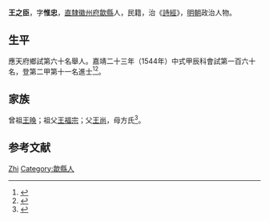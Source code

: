 {{Otheruses|other=名为王之臣的其他人物|王之臣}}
{{明清人物信息框
| 姓名 = 王之臣
| 原名 =
| 圖片名稱= 
| 圖片大小 =
| 圖片說明 = 
| 最高職務 =
| 國家 = 大明 
| 爵位 =
| 籍貫 = [[南直隸|直隸]][[徽州府|徽州府]][[歙縣|歙縣]]
| 族裔 = 
| 字號 = 
| 諡號 =
| 出生日期 = 七月十五日
| 出生地點 = 
| 逝世日期 = 卒年不詳 
| 逝世地點 =
| 墓葬 =
| 配偶 = 汪氏
| 親屬 = 曾祖王㬇，祖[[王福宗|王福宗]]，父[[王尚|王尚]]，母方氏
| 出身 =
* 嘉靖二十三年甲辰科進士出身
| 經歷 =
| 著作 = 
}}
'''王之臣'''{{BD|1510年||？年||}}，字'''惟忠'''，[[南直隸|直隸]][[徽州府|徽州府]][[歙縣|歙縣]]人，民籍，治《[[詩經|詩經]]》，[[明朝|明朝]]政治人物。

== 生平 ==
應天府鄉試第六十名舉人。嘉靖二十三年（1544年）中式甲辰科會試第一百六十名，登第二甲第十一名進士<ref>{{Cite book|title=《皇明贡举考》卷五|author=[[张朝瑞|张朝瑞]]|publisher=《续修四库全书》史部第828册|year=|isbn=|location=|pages=}}</ref><ref>{{Cite book|title=贡举志五种 上|author=鲁小俊，江俊伟著|publisher=武汉大学出版社|year=2009|isbn=978-7-307-07043-1|location=武汉|pages=}}</ref>。

== 家族 ==
曾祖[[王㬇|王㬇]]；祖父[[王福宗|王福宗]]；父[[王尚|王尚]]，母方氏<ref>{{Cite book|title=天一阁藏明代科举录选刊 登科录 点校本|author=龚延明主编|publisher=宁波出版社|year=2016|isbn=978-7-5526-2320-8|location=宁波|pages=|quote=《天一閣藏明代科舉錄選刊.登科錄》之《嘉靖二十三年甲辰科進士登科錄》}}</ref>。

== 参考文献 ==
{{reflist}}

{{嘉靖二十三年甲辰科殿試金榜}}

{{Authority control}}

{{DEFAULTSORT:Wang王}}
[[Category:王姓|Zhi]]
[[Category:歙縣人|Category:歙縣人]]


{{明朝人物小作品}}